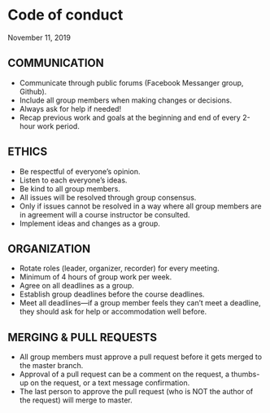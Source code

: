 
# Code of conduct 
November 11, 2019

## COMMUNICATION 
-	Communicate through public forums (Facebook Messanger group, Github).
-	Include all group members when making changes or decisions.
-	Always ask for help if needed! 
-	Recap previous work and goals at the beginning and end of every 2-hour work period.

## ETHICS 
-	Be respectful of everyone’s opinion. 
- Listen to each everyone’s ideas.
- Be kind to all group members.
-	All issues will be resolved through group consensus.
- Only if issues cannot be resolved in a way where all group members are in agreement will a course instructor be consulted.
-	Implement ideas and changes as a group. 

## ORGANIZATION 
-	Rotate roles (leader, organizer, recorder) for every meeting.
-	Minimum of 4 hours of group work per week. 
-	Agree on all deadlines as a group.
-	Establish group deadlines before the course deadlines. 
-	Meet all deadlines—if a group member feels they can’t meet a deadline, they should ask for help or accommodation well before. 

## MERGING & PULL REQUESTS 
- All group members must approve a pull request before it gets merged to the master branch.
- Approval of a pull request can be a comment on the request, a thumbs-up on the request, or a text message confirmation.
- The last person to approve the pull request (who is NOT the author of the request) will merge to master.
